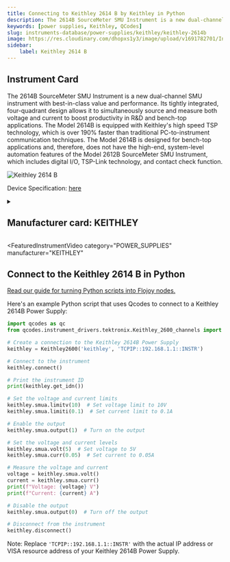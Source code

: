 ```yaml
---
title: Connecting to Keithley 2614 B by Keithley in Python
description: The 2614B SourceMeter SMU Instrument is a new dual-channel SMU instrument with best-in-class value and performance. Its tightly integrated, four-quadrant design allows it to simultaneously source and measure both voltage and current to boost productivity in R&D and bench-top applications. The Model 2614B is equipped with Keithley's high speed TSP technology, which is over 190% faster than traditional PC-to-instrument communication techniques. The Model 2614B is designed for bench-top applications and, therefore, does not have the high-end, system-level automation features of the Model 2612B SourceMeter SMU Instrument, which includes digital I/O, TSP-Link technology, and contact check function.
keywords: [power supplies, Keithley, QCodes] 
slug: instruments-database/power-supplies/keithley/keithley-2614b 
image: https://res.cloudinary.com/dhopxs1y3/image/upload/v1691782701/Instruments/Power%20Supplies/Keithley-2614B/Keithley-2614B.webp
sidebar:
    label: Keithley 2614 B 
---
```



## Instrument Card

The 2614B SourceMeter SMU Instrument is a new dual-channel SMU instrument with best-in-class value and performance. Its tightly integrated, four-quadrant design allows it to simultaneously source and measure both voltage and current to boost productivity in R&D and bench-top applications. The Model 2614B is equipped with Keithley's high speed TSP technology, which is over 190% faster than traditional PC-to-instrument communication techniques. The Model 2614B is designed for bench-top applications and, therefore, does not have the high-end, system-level automation features of the Model 2612B SourceMeter SMU Instrument, which includes digital I/O, TSP-Link technology, and contact check function.

![Keithley 2614 B](https://res.cloudinary.com/dhopxs1y3/image/upload/v1691782701/Instruments/Power%20Supplies/Keithley-2614B/Keithley-2614B.webp)

Device Specification: [here](https://download.tek.com/datasheet/1KW-60906-0_Series_2600BDatasheet_112718.pdf)

<details style={{ marginTop: "15px"}}>
<summary><h2 style={{display:'inline'}}>Manufacturer card: KEITHLEY</h2></summary>

![KEITHLEY](https://res.cloudinary.com/dhopxs1y3/image/upload/v1692806202/Instruments/Vendor%20Logos/Keithley.png)

Keithley Instruments is a measurement and instrument company headquartered in Solon, Ohio, that develops, manufactures, markets, and sells data acquisition products, as well as complete systems for high-volume production and assembly testing.

- Headquarters: Cleveland, Ohio, United States
- Yearly Revenue (millions, USD): 110.6
- Vendor Website: [here](https://www.tek.com/en)

</details>


<FeaturedInstrumentVideo
  category="POWER_SUPPLIES"
  manufacturer="KEITHLEY"
></FeaturedInstrumentVideo>

## Connect to the Keithley 2614 B in Python

[Read our guide for turning Python scripts into Flojoy nodes.](https://docs.flojoy.ai/contribution/blocks/custom-flojoy-block/)


<Tabs>

<TabItem value="Flojoy" label="Flojoy" className="flojoy-instrument-tabs">

<NodeCardCollection category='POWER_SUPPLIES' manufacturer='KEITHLEY'></NodeCardCollection>

</TabItem>
<TabItem value="QCodes" label="QCodes">

Here's an example Python script that uses Qcodes to connect to a Keithley 2614B Power Supply:

```python
import qcodes as qc
from qcodes.instrument_drivers.tektronix.Keithley_2600_channels import Keithley2600

# Create a connection to the Keithley 2614B Power Supply
keithley = Keithley2600('keithley', 'TCPIP::192.168.1.1::INSTR')

# Connect to the instrument
keithley.connect()

# Print the instrument ID
print(keithley.get_idn())

# Set the voltage and current limits
keithley.smua.limitv(10)  # Set voltage limit to 10V
keithley.smua.limiti(0.1)  # Set current limit to 0.1A

# Enable the output
keithley.smua.output(1)  # Turn on the output

# Set the voltage and current levels
keithley.smua.volt(5)  # Set voltage to 5V
keithley.smua.curr(0.05)  # Set current to 0.05A

# Measure the voltage and current
voltage = keithley.smua.volt()
current = keithley.smua.curr()
print(f"Voltage: {voltage} V")
print(f"Current: {current} A")

# Disable the output
keithley.smua.output(0)  # Turn off the output

# Disconnect from the instrument
keithley.disconnect()
```

Note: Replace `'TCPIP::192.168.1.1::INSTR'` with the actual IP address or VISA resource address of your Keithley 2614B Power Supply.

</TabItem>
</Tabs>